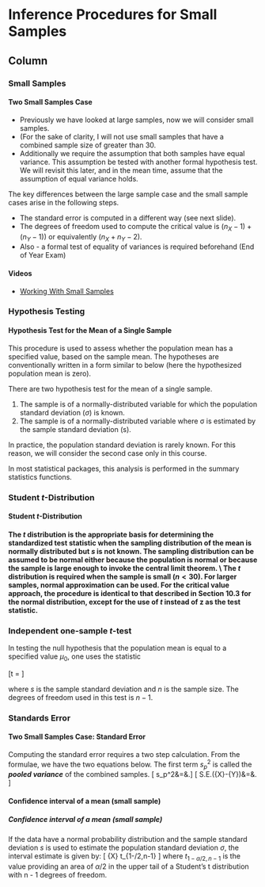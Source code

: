 
Inference Procedures for Small Samples {data-navmenu="Inference Procedures"}
==================================================

Column {.tabset}
-------------------------------------------------


### Small Samples 

<h4> Two Small Samples Case</h4>

*  Previously we have looked at large samples, now we will consider small samples.
*  (For the sake of clarity, I will not use small samples that have a combined sample size of greater than 30.
*  Additionally we require the assumption that both samples have equal variance. This assumption \textbf{must} be tested with another formal hypothesis test. We will revisit this later, and in the mean time, assume that the assumption of equal variance holds.




The key differences between the large sample case and the small sample cases arise in the following steps.

*  The standard error is computed in a different way (see next slide).
*  The degrees of freedom used to compute the critical value is $(n_X-1) + (n_Y - 1)$) or equivalently ($n_X + n_Y - 2$).
*  Also - a formal test of equality of variances is required beforehand (End of Year Exam)


<h4> Videos</h4>
* <a href="https://youtu.be/5DY3j8nw5sg/">	Working With Small Samples	</a>	

### Hypothesis Testing

<h4>Hypothesis Test for the Mean of a Single Sample</h4>

This procedure is used to assess whether the population mean  has a specified value, based on the sample mean. The hypotheses are conventionally written in a form similar to below (here the hypothesized population mean is zero).



There are two hypothesis test for the mean of a single sample.

1. The sample is of a normally-distributed variable for which the population standard deviation ($\sigma$) is known. 
2. The sample is of a normally-distributed variable where σ is estimated by the sample standard deviation (s).
 
In practice, the population standard deviation is rarely known. For this reason, we will consider the second case only in this course.

In most statistical packages, this analysis is performed in the summary statistics functions.

### Student $t$-Distribution

<h4> Student $t$-Distribution <h4>

The $t$ distribution is the appropriate basis for
determining the standardized test statistic when the sampling
distribution of the mean is normally distributed but $s$ is not
known. The sampling distribution can be assumed to be normal
either because the population is normal or because the sample is
large enough to invoke the central limit theorem. \\ The $t$
distribution is required when the sample is small ($n < 30$). For
larger samples, normal approximation can be used. For the critical
value approach, the procedure is identical to that described in
Section 10.3 for the normal distribution, except for the use of $t$
instead of z as the test statistic.


### Independent one-sample $t$-test
In testing the null hypothesis that the population mean is equal to a specified value $\mu_{0}$, one uses the statistic

\[t = \frac{\overline{x} - \mu_0}{s / \sqrt{n}}\]

where $s$ is the sample standard deviation and $n$ is the sample size. The degrees of freedom used in this test is $n - 1$.

### Standards Error

<h4>Two Small Samples Case: Standard Error</h4>

Computing the standard error requires a two step calculation. From the formulae, we have the two equations below. The first term $s_p^2$ is called the ***pooled variance*** of the combined samples.
\[
s_p^2&=&\frac{s_X^2(n_X-1)+s_Y^2(n_Y-1)}{n_X+n_Y-2}.\]
\[
S.E.(\bar{X}-\bar{Y})&=&\sqrt{s_p^2\left(\frac{1}{n_X}+\frac{1}{n_Y}\right)}.
\]

#### Confidence interval of a mean (small sample)

<h5> Confidence interval of a mean (small sample)</h5>

If the data have a normal probability distribution and the sample
standard deviation $s$ is used to estimate the population
standard deviation $\sigma$, the interval estimate is given by:
\[
\bar{X} \pm t_{1-\alpha/2,n-1}\frac{s}{\sqrt{n}}
\]
where $t_{1-\alpha/2,n-1}$ is the value providing an area of $\alpha/2$ in the upper tail of a Student’s t distribution with n - 1 degrees of freedom.